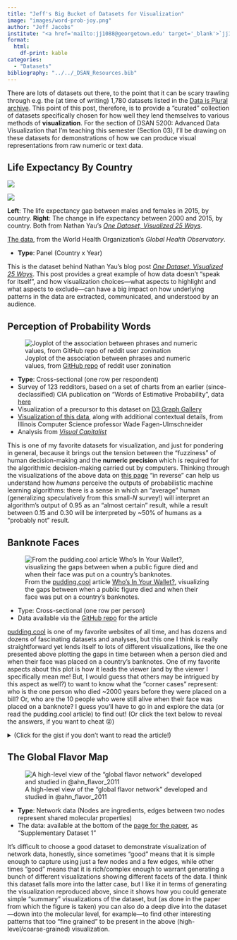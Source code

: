 ```yaml
---
title: "Jeff's Big Bucket of Datasets for Visualization"
image: "images/word-prob-joy.png"
author: "Jeff Jacobs"
institute: "<a href='mailto:jj1088@georgetown.edu' target='_blank'>`jj1088@georgetown.edu`</a>"
format:
  html:
    df-print: kable
categories:
  - "Datasets"
bibliography: "../../_DSAN_Resources.bib"
---
```


There are lots of datasets out there, to the point that it can be scary trawling through e.g. the (at time of writing) 1,780 datasets listed in the <a href='https://docs.google.com/spreadsheets/d/1wZhPLMCHKJvwOkP4juclhjFgqIY8fQFMemwKL2c64vk/edit#gid=0' target='_blank'>Data is Plural archive</a>. This point of this post, therefore, is to provide a "curated" collection of datasets specifically chosen for how well they lend themselves to various methods of **visualization**. For the section of DSAN 5200: Advanced Data Visualization that I'm teaching this semester (Section 03), I'll be drawing on these datasets for demonstrations of how we can produce visual representations from raw numeric or text data.

## Life Expectancy By Country

::: {#fig-expectancy}
::: {layout="[1,1]"}

![](images/04-male-versus-female-1.png)

![](images/05-Comparing-two-years-1.png)

:::

**Left**: The life expectancy gap between males and females in 2015, by country. **Right**: The change in life expectancy between 2000 and 2015, by country. Both from Nathan Yau's <a href='https://flowingdata.com/2017/01/24/one-dataset-visualized-25-ways/' target='_blank'>*One Dataset, Visualized 25 Ways*</a>.
:::

<a href='http://www.who.int/gho/mortality_burden_disease/life_tables/situation_trends/en/'>The data</a>, from the World Health Organization's *Global Health Observatory*.

* **Type**: Panel (Country x Year)

This is the dataset behind Nathan Yau's blog post <a href='https://flowingdata.com/2017/01/24/one-dataset-visualized-25-ways/' target='_blank'>*One Dataset, Visualized 25 Ways*</a>. This post provides a great example of how data doesn't "speak for itself", and how visualization choices---what aspects to highlight and what aspects to exclude---can have a big impact on how underlying patterns in the data are extracted, communicated, and understood by an audience.

<!-- ## Gender and Diplomatic Representation

The <a href='https://www.gu.se/en/gendip/the-gendip-dataset-on-gender-and-diplomatic-representation' target='_blank'>GenDip</a> dataset on Gender and Diplomatic Representation  -->

## Perception of Probability Words

![Joyplot of the association between phrases and numeric values, from <a href='https://github.com/zonination/perceptions' target='_blank'>GitHub repo</a> of reddit user zonination](images/word-prob-joy.png){#fig-perception fig-align="center"}

* **Type**: Cross-sectional (one row per respondent)
* Survey of 123 redditors, based on a set of charts from an earlier (since-declassified) CIA publication on "Words of Estimative Probability", data <a href='https://github.com/wadefagen/datasets/tree/master/Perception-of-Probability-Words' target='_blank'>here</a>
* Visualization of a precursor to this dataset on <a href='https://d3-graph-gallery.com/graph/ridgeline_basic.html' target='_blank'>D3 Graph Gallery</a>
* <a href='https://waf.cs.illinois.edu/visualizations/Perception-of-Probability-Words/' target='_blank'>Visualization of this data</a>, along with additional contextual details, from Illinois Computer Science professor Wade Fagen-Ulmschneider
* Analysis from <a href='https://www.visualcapitalist.com/measuring-perceptions-of-uncertainty/' target='_blank'>*Visual Capitalist*</a>

This is one of my favorite datasets for visualization, and just for pondering in general, because it brings out the tension between the "fuzziness" of human decision-making and the **numeric precision** which is required for the algorithmic decision-making carried out by computers. Thinking through the visualizations of the above data on <a href='https://waf.cs.illinois.edu/visualizations/Perception-of-Probability-Words/' target='_blank'>this page</a> "in reverse" can help us understand how *humans* perceive the outputs of probabilistic machine learning algorithms: there is a sense in which an "average" human (generalizing speculatively from this small-$N$ survey!) will interpret an algorithm's output of 0.95 as an "almost certain" result, while a result between 0.15 and 0.30 will be interpreted by ~50% of humans as a "probably not" result.

## Banknote Faces

![From the <a href='https://pudding.cool' target='_blank'>pudding.cool</a> article <a href='' target='_blank'>Who's In Your Wallet?</a>, visualizing the gaps between when a public figure died and when their face was put on a country's banknotes.](images/banknotes_death.jpeg){#fig-banknotes fig-align="center"}

* Type: Cross-sectional (one row per person)
* Data available via the <a href='https://github.com/the-pudding/banknotes/tree/master/src/data' target='_blank'>GitHub repo</a> for the article

<a href='https://pudding.cool' target='_blank'>pudding.cool</a> is one of my favorite websites of all time, and has dozens and dozens of fascinating datasets and analyses, but this one I think is really straightforward yet lends itself to lots of different visualizations, like the one presented above plotting the gaps in time between when a person died and when their face was placed on a country's banknotes. One of my favorite aspects about this plot is how it leads the viewer (and by the viewer I specifically mean me! But, I would guess that others may be intrigued by this aspect as well?) to want to know what the "corner cases" represent: who is the one person who died ~2000 years before they were placed on a bill? Or, who are the 10 people who were still alive when their face was placed on a banknote? I guess you'll have to go in and explore the data (or read the pudding.cool article) to find out! (Or click the text below to reveal the answers, if you want to cheat 😜)

<details>
<summary>(Click for the gist if you don't want to read the article!)</summary>
* The outlier in terms of dying ~2000 years before being placed on a bill is <a href='https://en.wikipedia.org/wiki/Hannibal' target='_blank'>Hannibal</a>, who died around 182 BC and was placed on the 5 Tunisian Dinar bill <a href='https://www.leftovercurrency.com/exchange/tunisian-dinars/current-tunisian-dinar-banknotes/5-tunisian-dinars-banknote-hannibal/' target='_blank'>in 2013</a>.
* The ten outliers who lived to see their own faces on a banknote are (in chronological order of banknote issue):
  1. <a href='https://en.wikipedia.org/wiki/Mustafa_Kemal_Atat%C3%BCrk' target='_blank'>Mustafa Kemal Atatürk</a>, placed on Turkish Lira note in 1927 and died in 1938
  2. <a href='https://en.wikipedia.org/wiki/Sukarno' target='_blank'>Sukarno</a>, placed on Indonesian Rupiah note in 1945 and died in 1970
  3. <a href='https://en.wikipedia.org/wiki/Michael_Manley' target='_blank'>Michael Manley</a> of Jamaica, placed on Jamaican Dollar note in 1970 and died in 1997
  4. <a href='https://en.wikipedia.org/wiki/Hastings_Banda' target='_blank'>Hastings Banda</a> of Malawi, placed on Malawian Kwacha note in 1971 and died in 1997
  5. <a href='https://en.wikipedia.org/wiki/Sheikh_Mujibur_Rahman' target='_blank'>Sheikh Mujibur Rahman</a>, placed on Bangladeshi Taka note in 1972 and died in 1975
  6. <a href='https://en.wikipedia.org/wiki/Michael_Somare' target='_blank'>Michael Somare</a>, placed on Papua New Guinean Kina note in 1989, died in 2021
  7. <a href='https://en.wikipedia.org/wiki/Edmund_Hillary' target='_blank'>Edmund Hillary</a>, placed on New Zealand Dollar note in 1992, died in 2008
  8. <a href='https://en.wikipedia.org/wiki/Rose_Chibambo' target='_blank'>Rose Chibambo</a>, placed on Malawian Kwacha note in 2012, died in 2016
  9. <a href='https://en.wikipedia.org/wiki/Nelson_Mandela' target='_blank'>Nelson Mandela</a>, placed on South African Rand note in 2012, died in 2013
  10. <a href='https://en.wikipedia.org/wiki/Elizabeth_II' target='_blank'>Queen Elizabth II</a> of England, placed on British Pound note in 1963, died in 2022
</details>

## The Global Flavor Map

![A high-level view of the "global flavor network" developed and studied in @ahn_flavor_2011](images/flavor-network.jpg){#fig-flavor-network fig-align="center"}

* **Type**: Network data (Nodes are ingredients, edges between two nodes represent shared molecular properties)
* The data: available at the bottom of the <a href='https://www.nature.com/articles/srep00196' target='_blank'>page for the paper</a>, as "Supplementary Dataset 1"

It's difficult to choose a good dataset to demonstrate visualization of network data, honestly, since sometimes "good" means that it is simple enough to capture using just a few nodes and a few edges, while other times "good" means that it is rich/complex enough to warrant generating a bunch of different visualizations showing different facets of the data. I think this dataset falls more into the latter case, but I like it in terms of generating the visualization reproduced above, since it shows how you could generate simple "summary" visualizations of the dataset, but (as done in the paper from which the figure is taken) you can also do a deep dive into the dataset---down into the molecular level, for example---to find other interesting patterns that too "fine grained" to be present in the above (high-level/coarse-grained) visualization.

